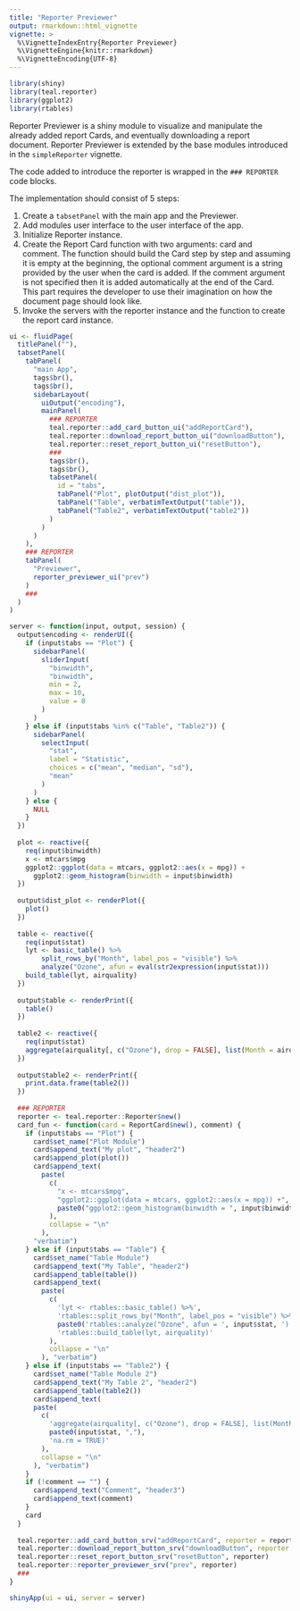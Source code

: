 ```yaml
---
title: "Reporter Previewer"
output: rmarkdown::html_vignette
vignette: >
  %\VignetteIndexEntry{Reporter Previewer}
  %\VignetteEngine{knitr::rmarkdown}
  %\VignetteEncoding{UTF-8}
---
```


```r
library(shiny)
library(teal.reporter)
library(ggplot2)
library(rtables)
```

Reporter Previewer is a shiny module to visualize and manipulate the already added report Cards, and eventually downloading a report document.
Reporter Previewer is extended by the base modules introduced in the `simpleReporter` vignette.

The code added to introduce the reporter is wrapped in the `### REPORTER` code blocks.

The implementation should consist of 5 steps:

1. Create a `tabsetPanel` with the main app and the Previewer.
2. Add modules user interface to the user interface of the app.
3. Initialize Reporter instance.
4. Create the Report Card function with two arguments: card and comment.
The function should build the Card step by step and assuming it is empty at the beginning,
the optional comment argument is a string provided by the user when the card is added.
If the comment argument is not specified then it is added automatically at the end of the Card.
This part requires the developer to use their imagination on how the document page should look like. 
5. Invoke the servers with the reporter instance and the function to create the report card instance.

```r
ui <- fluidPage(
  titlePanel(""),
  tabsetPanel(
    tabPanel(
      "main App",
      tags$br(),
      tags$br(),
      sidebarLayout(
        uiOutput("encoding"),
        mainPanel(
          ### REPORTER
          teal.reporter::add_card_button_ui("addReportCard"),
          teal.reporter::download_report_button_ui("downloadButton"),
          teal.reporter::reset_report_button_ui("resetButton"),
          ###
          tags$br(),
          tags$br(),
          tabsetPanel(
            id = "tabs",
            tabPanel("Plot", plotOutput("dist_plot")),
            tabPanel("Table", verbatimTextOutput("table")),
            tabPanel("Table2", verbatimTextOutput("table2"))
          )
        )
      )
    ),
    ### REPORTER
    tabPanel(
      "Previewer",
      reporter_previewer_ui("prev")
    )
    ###
  )
)

server <- function(input, output, session) {
  output$encoding <- renderUI({
    if (input$tabs == "Plot") {
      sidebarPanel(
        sliderInput(
          "binwidth",
          "binwidth",
          min = 2,
          max = 10,
          value = 8
        )
      )
    } else if (input$tabs %in% c("Table", "Table2")) {
      sidebarPanel(
        selectInput(
          "stat",
          label = "Statistic",
          choices = c("mean", "median", "sd"),
          "mean"
        )
      )
    } else {
      NULL
    }
  })
  
  plot <- reactive({
    req(input$binwidth)
    x <- mtcars$mpg
    ggplot2::ggplot(data = mtcars, ggplot2::aes(x = mpg)) +
      ggplot2::geom_histogram(binwidth = input$binwidth)
  })
  
  output$dist_plot <- renderPlot({
    plot()
  })
  
  table <- reactive({
    req(input$stat)
    lyt <- basic_table() %>%
        split_rows_by("Month", label_pos = "visible") %>%
        analyze("Ozone", afun = eval(str2expression(input$stat)))
    build_table(lyt, airquality)
  })
  
  output$table <- renderPrint({
    table()
  })
  
  table2 <- reactive({
    req(input$stat)
    aggregate(airquality[, c("Ozone"), drop = FALSE], list(Month = airquality$Month), get(input$stat), na.rm = TRUE)
  })
  
  output$table2 <- renderPrint({
    print.data.frame(table2())
  })
  
  ### REPORTER
  reporter <- teal.reporter::Reporter$new()
  card_fun <- function(card = ReportCard$new(), comment) {
    if (input$tabs == "Plot") {
      card$set_name("Plot Module")
      card$append_text("My plot", "header2")
      card$append_plot(plot())
      card$append_text(
        paste(
          c(
            "x <- mtcars$mpg",
            "ggplot2::ggplot(data = mtcars, ggplot2::aes(x = mpg)) +",
            paste0("ggplot2::geom_histogram(binwidth = ", input$binwidth, ")")
          ),
          collapse = "\n"
        ), 
      "verbatim")
    } else if (input$tabs == "Table") {
      card$set_name("Table Module")
      card$append_text("My Table", "header2")
      card$append_table(table())
      card$append_text(
        paste(
          c(
            'lyt <- rtables::basic_table() %>%',
            'rtables::split_rows_by("Month", label_pos = "visible") %>%',
            paste0('rtables::analyze("Ozone", afun = ', input$stat, ')'),
            'rtables::build_table(lyt, airquality)'
          ),
          collapse = "\n"
        ), "verbatim")
    } else if (input$tabs == "Table2") {
      card$set_name("Table Module 2")
      card$append_text("My Table 2", "header2")
      card$append_table(table2())
      card$append_text(
      paste(
        c(
          'aggregate(airquality[, c("Ozone"), drop = FALSE], list(Month = airquality$Month),', 
          paste0(input$stat, ","), 
          'na.rm = TRUE)'
        ),
        collapse = "\n"
      ), "verbatim")
    }
    if (!comment == "") {
      card$append_text("Comment", "header3")
      card$append_text(comment)
    }
    card
  }
  
  teal.reporter::add_card_button_srv("addReportCard", reporter = reporter, card_fun = card_fun)
  teal.reporter::download_report_button_srv("downloadButton", reporter = reporter)
  teal.reporter::reset_report_button_srv("resetButton", reporter)
  teal.reporter::reporter_previewer_srv("prev", reporter)
  ###
}

shinyApp(ui = ui, server = server)
```
